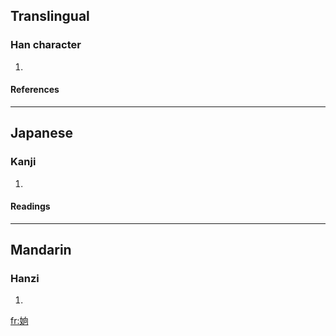 ==Translingual==
===Han character===
{{Han char|rn=38|rad=女|as=06|sn=9|four=4742<sub>0</sub>|canj=女竹月口 (VHBR)}}
# {{defn|Han|sort=女06}}
====References====
{{Han ref|kx=0260.020|dkj=06210|hdz=21045.130|uh=59E0|ud=23008|bh=CE73|bd=52851}}
----
==Japanese==
===Kanji===
{{ja-kanji|grade=|rs=女06}}
# {{defn|Japanese}} 
====Readings====
{{ja-readings|on=[[しょう]] (shō), [[きょう]] (kyō), [[こう]] (kō)|kun=}}
----
==Mandarin==
===Hanzi===
{{cmn-hanzi|pin=[[shàng]] (shang4)|wg=shang<sup>4</sup>}}
# {{defn|Mandarin}}

[[fr:姠]]